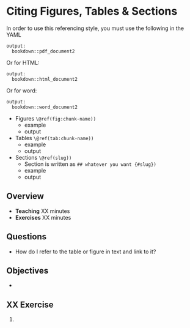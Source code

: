 # Citing Figures, Tables & Sections

In order to use this referencing style, you must use the following in the YAML

```
output:
  bookdown::pdf_document2
```

Or for HTML:

```
output:
  bookdown::html_document2
```

Or for word:

```
output:
  bookdown::word_document2
```

* Figures `\@ref(fig:chunk-name))`
  * example
  * output
* Tables `\@ref(tab:chunk-name))`
  * example
  * output
* Sections `\@ref(slug))`
  * Section is written as `## whatever you want {#slug})`
  * example
  * output

## Overview

* **Teaching** XX minutes
* **Exercises** XX minutes

## Questions

* How do I refer to the table or figure in text and link to it?

## Objectives

* 

## XX Exercise {.exercise}

1. 
